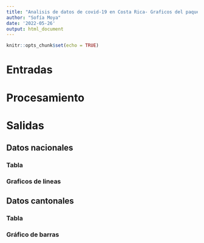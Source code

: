 ---
title: "Analisis de datos de covid-19 en Costa Rica- Graficos del paquete ggplot2"
author: "Sofía Moya"
date: '2022-05-26'
output: html_document
---

```{r setup, include=FALSE}
knitr::opts_chunk$set(echo = TRUE)
```


# Entradas

# Procesamiento

# Salidas

## Datos nacionales

### Tabla

### Graficos de lineas 

## Datos cantonales

### Tabla

### Gráfico de barras 

##






